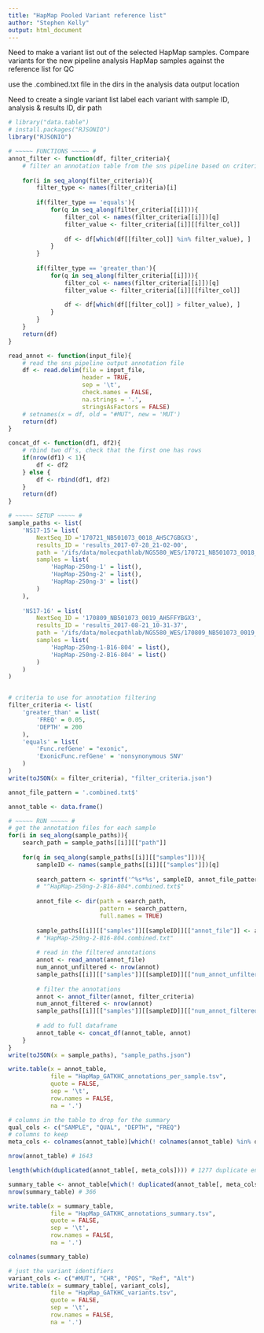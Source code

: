 ```yaml
---
title: "HapMap Pooled Variant reference list"
author: "Stephen Kelly"
output: html_document
---
```


Need to make a variant list out of the selected HapMap samples. 
Compare variants for the new pipeline analysis HapMap samples against the reference list
for QC

use the .combined.txt file in the dirs  in the analysis data output location

Need to create a single variant list
label each variant with sample ID, analysis & results ID, dir path



```r
# library("data.table")
# install.packages("RJSONIO")
library("RJSONIO")

# ~~~~~ FUNCTIONS ~~~~~ #
annot_filter <- function(df, filter_criteria){
    # filter an annotation table from the sns pipeline based on criteria
    
    for(i in seq_along(filter_criteria)){
        filter_type <- names(filter_criteria)[i]
        
        if(filter_type == 'equals'){
            for(q in seq_along(filter_criteria[[i]])){
                filter_col <- names(filter_criteria[[i]])[q]
                filter_value <- filter_criteria[[i]][[filter_col]]
                
                df <- df[which(df[[filter_col]] %in% filter_value), ]
            }
        }
        
        if(filter_type == 'greater_than'){
            for(q in seq_along(filter_criteria[[i]])){
                filter_col <- names(filter_criteria[[i]])[q]
                filter_value <- filter_criteria[[i]][[filter_col]]
                
                df <- df[which(df[[filter_col]] > filter_value), ]
            }
        }
    }
    return(df)
}

read_annot <- function(input_file){
    # read the sns pipeline output annotation file
    df <- read.delim(file = input_file, 
                     header = TRUE, 
                     sep = '\t', 
                     check.names = FALSE, 
                     na.strings = '.', 
                     stringsAsFactors = FALSE)
    # setnames(x = df, old = "#MUT", new = 'MUT')
    return(df)
}

concat_df <- function(df1, df2){
    # rbind two df's, check that the first one has rows
    if(nrow(df1) < 1){
        df <- df2
    } else {
        df <- rbind(df1, df2)
    }
    return(df)
}

# ~~~~~ SETUP ~~~~~ #
sample_paths <- list(
    'NS17-15'= list(
        NextSeq_ID ='170721_NB501073_0018_AH5C7GBGX3',
        results_ID = 'results_2017-07-28_21-02-00',
        path = '/ifs/data/molecpathlab/NGS580_WES/170721_NB501073_0018_AH5C7GBGX3/results_2017-07-28_21-02-00/VCF-GATK-HC-annot',
        samples = list(
            'HapMap-250ng-1' = list(),
            'HapMap-250ng-2' = list(),
            'HapMap-250ng-3' = list()
        )
    ),
    
    'NS17-16' = list(
        NextSeq_ID = '170809_NB501073_0019_AH5FFYBGX3',
        results_ID = 'results_2017-08-21_10-31-37',
        path = '/ifs/data/molecpathlab/NGS580_WES/170809_NB501073_0019_AH5FFYBGX3/results_2017-08-21_10-31-37/VCF-GATK-HC-annot',
        samples = list(
            'HapMap-250ng-1-B16-804' = list(),
            'HapMap-250ng-2-B16-804' = list()
        )
    )
)


# criteria to use for annotation filtering
filter_criteria <- list(
    'greater_than' = list(
        'FREQ' = 0.05,
        'DEPTH' = 200
    ),
    'equals' = list(
        'Func.refGene' = "exonic",
        'ExonicFunc.refGene' = 'nonsynonymous SNV'
    )
)
write(toJSON(x = filter_criteria), "filter_criteria.json")

annot_file_pattern = '.combined.txt$'

annot_table <- data.frame()

# ~~~~~ RUN ~~~~~ #
# get the annotation files for each sample
for(i in seq_along(sample_paths)){
    search_path = sample_paths[[i]][["path"]]
    
    for(q in seq_along(sample_paths[[i]][["samples"]])){
        sampleID <- names(sample_paths[[i]][["samples"]])[q]
        
        search_pattern <- sprintf('^%s*%s', sampleID, annot_file_pattern)
        # "^HapMap-250ng-2-B16-804*.combined.txt$"
        
        annot_file <- dir(path = search_path, 
                          pattern = search_pattern, 
                          full.names = TRUE)
        
        sample_paths[[i]][["samples"]][[sampleID]][["annot_file"]] <- annot_file
        # "HapMap-250ng-2-B16-804.combined.txt"
        
        # read in the filtered annotations
        annot <- read_annot(annot_file)
        num_annot_unfiltered <- nrow(annot)
        sample_paths[[i]][["samples"]][[sampleID]][["num_annot_unfiltered"]] <- num_annot_unfiltered
        
        # filter the annotations
        annot <- annot_filter(annot, filter_criteria)
        num_annot_filtered <- nrow(annot)
        sample_paths[[i]][["samples"]][[sampleID]][["num_annot_filtered"]] <- num_annot_filtered
        
        # add to full dataframe
        annot_table <- concat_df(annot_table, annot)
    }
}
write(toJSON(x = sample_paths), "sample_paths.json")

write.table(x = annot_table, 
            file = "HapMap_GATKHC_annotations_per_sample.tsv", 
            quote = FALSE, 
            sep = '\t', 
            row.names = FALSE,
            na = '.')

# columns in the table to drop for the summary
qual_cols <- c("SAMPLE", "QUAL", "DEPTH", "FREQ")
# columns to keep
meta_cols <- colnames(annot_table)[which(! colnames(annot_table) %in% qual_cols)]

nrow(annot_table) # 1643

length(which(duplicated(annot_table[, meta_cols]))) # 1277 duplicate entries

summary_table <- annot_table[which(! duplicated(annot_table[, meta_cols])), meta_cols]
nrow(summary_table) # 366

write.table(x = summary_table, 
            file = "HapMap_GATKHC_annotations_summary.tsv", 
            quote = FALSE, 
            sep = '\t', 
            row.names = FALSE,
            na = '.')

colnames(summary_table)

# just the variant identifiers
variant_cols <- c("#MUT", "CHR", "POS", "Ref", "Alt")
write.table(x = summary_table[, variant_cols], 
            file = "HapMap_GATKHC_variants.tsv", 
            quote = FALSE, 
            sep = '\t', 
            row.names = FALSE,
            na = '.')


```





